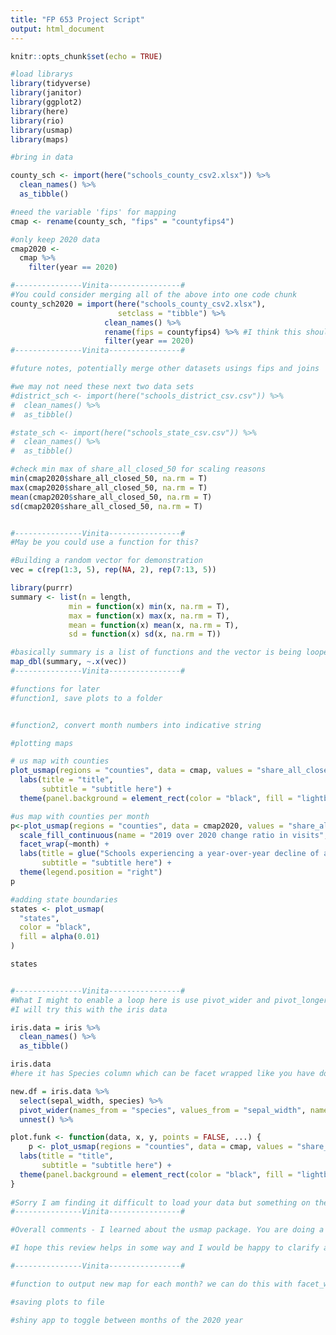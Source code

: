```yaml
---
title: "FP 653 Project Script"
output: html_document
---
```


```r
knitr::opts_chunk$set(echo = TRUE)
```


```r
#load librarys 
library(tidyverse)
library(janitor)
library(ggplot2)
library(here)
library(rio)
library(usmap)
library(maps)

```


```r
#bring in data

county_sch <- import(here("schools_county_csv2.xlsx")) %>% 
  clean_names() %>%
  as_tibble()

#need the variable 'fips' for mapping
cmap <- rename(county_sch, "fips" = "countyfips4")

#only keep 2020 data
cmap2020 <- 
  cmap %>% 
    filter(year == 2020)

#---------------Vinita----------------#
#You could consider merging all of the above into one code chunk
county_sch2020 = import(here("schools_county_csv2.xlsx"),
                        setclass = "tibble") %>% 
                     clean_names() %>%
                     rename(fips = countyfips4) %>% #I think this should also work with mutate
                     filter(year == 2020)
#---------------Vinita----------------#

#future notes, potentially merge other datasets usings fips and joins

#we may not need these next two data sets
#district_sch <- import(here("schools_district_csv.csv")) %>% 
#  clean_names() %>%
#  as_tibble()

#state_sch <- import(here("schools_state_csv.csv")) %>% 
#  clean_names() %>%
#  as_tibble()

#check min max of share_all_closed_50 for scaling reasons
min(cmap2020$share_all_closed_50, na.rm = T)
max(cmap2020$share_all_closed_50, na.rm = T)
mean(cmap2020$share_all_closed_50, na.rm = T)
sd(cmap2020$share_all_closed_50, na.rm = T)


#---------------Vinita----------------#
#May be you could use a function for this?

#Building a random vector for demonstration
vec = c(rep(1:3, 5), rep(NA, 2), rep(7:13, 5))

library(purrr)
summary <- list(n = length, 
             min = function(x) min(x, na.rm = T),
             max = function(x) max(x, na.rm = T),
             mean = function(x) mean(x, na.rm = T), 
             sd = function(x) sd(x, na.rm = T))

#basically summary is a list of functions and the vector is being looped inside summary. Not sure if you need to do this for all variables but I think you can 
map_dbl(summary, ~.x(vec))
#---------------Vinita----------------#

```

```r
#functions for later
#function1, save plots to a folder 


#function2, convert month numbers into indicative string 

```


```r
#plotting maps

# us map with counties
plot_usmap(regions = "counties", data = cmap, values = "share_all_closed_75") + 
  labs(title = "title",
       subtitle = "subtitle here") + 
  theme(panel.background = element_rect(color = "black", fill = "lightblue"))

#us map with counties per month
p<-plot_usmap(regions = "counties", data = cmap2020, values = "share_all_closed_50") + 
  scale_fill_continuous(name = "2019 over 2020 change ratio in visits", na.value = "white") +
  facet_wrap(~month) +
  labs(title = glue("Schools experiencing a year-over-year decline of at least 50 percent for month:{cmap2020$month}"),
       subtitle = "subtitle here") + 
  theme(legend.position = "right")
p

#adding state boundaries
states <- plot_usmap(
  "states", 
  color = "black",
  fill = alpha(0.01)
) 

states


#---------------Vinita----------------#
#What I might to enable a loop here is use pivot_wider and pivot_longer
#I will try this with the iris data 

iris.data = iris %>% 
  clean_names() %>% 
  as_tibble() 

iris.data
#here it has Species column which can be facet wrapped like you have done above. However, I am going to plot sepal_width for 3 columns representing 3 species 

new.df = iris.data %>% 
  select(sepal_width, species) %>% 
  pivot_wider(names_from = "species", values_from = "sepal_width", names_prefix = "sep.wid_") %>% 
  unnest() %>% 

plot.funk <- function(data, x, y, points = FALSE, ...) {
    p <- plot_usmap(regions = "counties", data = cmap, values = "share_all_closed_75") + 
  labs(title = "title",
       subtitle = "subtitle here") + 
  theme(panel.background = element_rect(color = "black", fill = "lightblue"))
}
  
#Sorry I am finding it difficult to load your data but something on the lines of the code above should work. 
#---------------Vinita----------------#

#Overall comments - I learned about the usmap package. You are doing a great job trying to loop the plots and it really made me think. I like how you are using the glue function and scale_fill_continuous. I highly encourage you to look at other arguments in import, it made my life much easier. I like how you are keeping the color aesthic simple to communicate your information. It can be very difficult to parse through multiple colors. 

#I hope this review helps in some way and I would be happy to clarify any parts if that helps

#---------------Vinita----------------#

#function to output new map for each month? we can do this with facet_wrap
```

```r
#saving plots to file


```

```r
#shiny app to toggle between months of the 2020 year

```